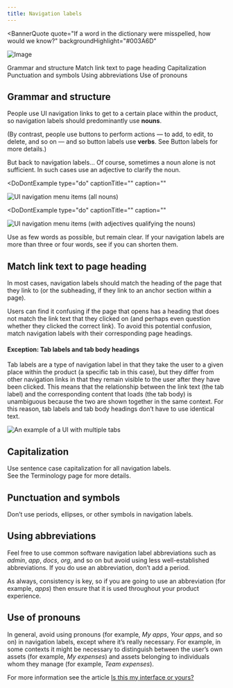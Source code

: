 ```yaml
---
title: Navigation labels
---
```



<BannerQuote
  quote="If a word in the dictionary were misspelled, how would we know?"
  backgroundHighlight="#003A6D"
>

![Image](./images/illustrations/navigation-labels.svg)

</BannerQuote>

<AnchorLinks>
  <AnchorLink>Grammar and structure</AnchorLink>
  <AnchorLink>Match link text to page heading</AnchorLink>
  <AnchorLink>Capitalization</AnchorLink>
  <AnchorLink>Punctuation and symbols</AnchorLink>
  <AnchorLink>Using abbreviations</AnchorLink>
  <AnchorLink>Use of pronouns</AnchorLink>
</AnchorLinks>

## Grammar and structure

People use UI navigation links to get to a certain place within the product, so navigation labels should 
predominantly use **nouns**. 

(By contrast, people use buttons to perform actions — to add, to edit, to delete, and so on — 
and so button labels use **verbs**. See <Link to="/content/button-labels">Button labels</Link> for more details.)

But back to navigation labels... Of course, sometimes a noun alone is not sufficient. In such cases use an adjective to clarify the noun.

<Row>
  <Column colMd={4} colLg={4}>

<DoDontExample
type="do"
captionTitle=""
caption=""
>

![UI navigation menu items (all nouns)](images/Nav_menu_01.png)

</DoDontExample>

  </Column>
  <Column colMd={4} colLg={4}>

<DoDontExample
  type="do"
  captionTitle=""
  caption=""
  >

![UI navigation menu items (with adjectives qualifying the nouns)](images/Nav_menu_02b.png)

</DoDontExample>

  </Column>
</Row>

Use as few words as possible, but remain clear. If your navigation labels are more than three or four words, see if you can shorten them.

<DoDontRow>
  <DoDont text="Support" aspectRatio="1:1" />
  <DoDont text="Getting support" type="dont" aspectRatio="1:1" />
</DoDontRow>

<DoDontRow>
  <DoDont text="Settings" aspectRatio="1:1" />
  <DoDont text="Configuring your settings" type="dont" aspectRatio="1:1" />
</DoDontRow>

<DoDontRow>
  <DoDont text="Appliance dashboard" aspectRatio="1:1" />
  <DoDont text="Appliance management and monitoring dashboard" type="dont" aspectRatio="1:1" />
</DoDontRow>


## Match link text to page heading
In most cases, navigation labels should match the heading of the page that they link to (or the subheading, 
if they link to an anchor section within a page). 

Users can find it confusing if the page that opens has a heading that does not match the link text that 
they clicked on (and perhaps even question whether they clicked the correct link). To avoid this potential 
confusion, match navigation labels with their corresponding page headings.

#### Exception: Tab labels and tab body headings
Tab labels are a type of navigation label in that they take the user to a given place within the product 
(a specific tab in this case), but they differ from other navigation links in that they remain visible 
to the user after they have been clicked. This means that the relationship between the link text (the tab label) 
and the corresponding content that loads (the tab body) is unambiguous because the two are shown together 
in the same context. For this reason, tab labels and tab body headings don’t have to use identical text.

<Row>
<Column colMd={8} colLg={8}>
<DoDontExample
type="do"
captionTitle=""
caption="A valid example where the tab label and tab body heading differ."
>

![An example of a UI with multiple tabs](images/tab_labels_and_headings.png)

</DoDontExample>
</Column>
</Row>


## Capitalization

Use sentence case capitalization for all navigation labels.  
See the <Link to="/content/terminology/approved-terms">Terminology</Link> page for more details.

<DoDontRow>
  <DoDont text="User groups" aspectRatio="1:1" />
  <DoDont text="User Groups" type="dont" aspectRatio="1:1" />
</DoDontRow>


## Punctuation and symbols

Don’t use periods, ellipses, or other symbols in navigation labels.

<DoDontRow>
  <DoDont text="Docs" aspectRatio="1:1" />
  <DoDont text="Docs." type="dont" aspectRatio="1:1" />
</DoDontRow>

<DoDontRow>
  <DoDont text="Preferences" aspectRatio="1:1" />
  <DoDont text="Preferences..." type="dont" aspectRatio="1:1" />
</DoDontRow>

<DoDontRow>
  <DoDont text="Users and groups" aspectRatio="1:1" />
  <DoDont text="Users & groups" type="dont" aspectRatio="1:1" />
</DoDontRow>



## Using abbreviations

Feel free to use common software navigation label abbreviations such as _admin_, _app_, _docs_, _org_, and so on 
but avoid using less well-established abbreviations. If you do use an abbreviation, don’t add a period.

As always, consistency is key, so if you are going to use an abbreviation (for example, _apps_) then ensure 
that it is used throughout your product experience.

<DoDontRow>
  <DoDont text="Published apps" aspectRatio="1:1" />
  <DoDont text="Org settings" aspectRatio="1:1" />
</DoDontRow>

<DoDontRow>
  <DoDont text="Admin console" aspectRatio="1:1" />
  <DoDont text="Admin. console" type="dont" aspectRatio="1:1" />
</DoDontRow>

<DoDontRow>
  <DoDont text="KPI dashboard" aspectRatio="1:1" />
  <DoDont text="KPI dash" type="dont" aspectRatio="1:1" />
</DoDontRow>

<DoDontRow>
  <DoDont text="Kubernetes settings" aspectRatio="1:1" />
  <DoDont text="K8s settings" type="dont" aspectRatio="1:1" />
</DoDontRow>


## Use of pronouns

In general, avoid using pronouns (for example, _My apps_, _Your apps_, and so on) in navigation labels, except where it’s really necessary.
For example, in some contexts it might be necessary to distinguish between the user’s own assets (for example, _My expenses_) and assets belonging to individuals whom they manage (for example, _Team expenses_).

For more information see the article [Is this my interface or yours?](https://medium.com/@jsaito/is-this-my-interface-or-yours-b09a7a795256)


